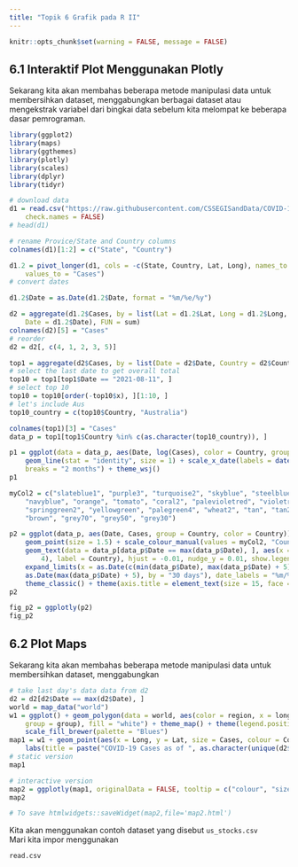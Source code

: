 ---
title: "Topik 6 Grafik pada R II"
---

```{r setup, include=FALSE} 
knitr::opts_chunk$set(warning = FALSE, message = FALSE) 

```


## 6.1 Interaktif Plot Menggunakan Plotly

Sekarang kita akan membahas beberapa metode manipulasi data untuk membersihkan dataset, menggabungkan berbagai dataset atau mengekstrak variabel dari bingkai data sebelum kita melompat ke beberapa dasar pemrograman.

```{r}
library(ggplot2)
library(maps)
library(ggthemes)
library(plotly)
library(scales)
library(dplyr)
library(tidyr)

# download data
d1 = read.csv("https://raw.githubusercontent.com/CSSEGISandData/COVID-19/master/csse_covid_19_data/csse_covid_19_time_series/time_series_covid19_confirmed_global.csv",
    check.names = FALSE)
# head(d1)
```
```{r}
# rename Provice/State and Country columns
colnames(d1)[1:2] = c("State", "Country")

d1.2 = pivot_longer(d1, cols = -c(State, Country, Lat, Long), names_to = "Date",
    values_to = "Cases")
# convert dates

d1.2$Date = as.Date(d1.2$Date, format = "%m/%e/%y")
```
```{r}
d2 = aggregate(d1.2$Cases, by = list(Lat = d1.2$Lat, Long = d1.2$Long, Country = d1.2$Country,
    Date = d1.2$Date), FUN = sum)
colnames(d2)[5] = "Cases"
# reorder
d2 = d2[, c(4, 1, 2, 3, 5)]
```
```{r}
top1 = aggregate(d2$Cases, by = list(Date = d2$Date, Country = d2$Country), FUN = sum)
# select the last date to get overall total
top10 = top1[top1$Date == "2021-08-11", ]
# select top 10
top10 = top10[order(-top10$x), ][1:10, ]
# let's include Aus
top10_country = c(top10$Country, "Australia")
```

```{r}
colnames(top1)[3] = "Cases"
data_p = top1[top1$Country %in% c(as.character(top10_country)), ]

p1 = ggplot(data = data_p, aes(Date, log(Cases), color = Country, group = Country)) +
    geom_line(stat = "identity", size = 1) + scale_x_date(labels = date_format("%m/%y"),
    breaks = "2 months") + theme_wsj()
p1
```
```{r}
myCol2 = c("slateblue1", "purple3", "turquoise2", "skyblue", "steelblue", "blue2",
    "navyblue", "orange", "tomato", "coral2", "palevioletred", "violetred", "red2",
    "springgreen2", "yellowgreen", "palegreen4", "wheat2", "tan", "tan2", "tan3",
    "brown", "grey70", "grey50", "grey30")

p2 = ggplot(data_p, aes(Date, Cases, group = Country, color = Country)) + geom_line(size = 1.5) +
    geom_point(size = 1.5) + scale_colour_manual(values = myCol2, "Countries") +
    geom_text(data = data_p[data_p$Date == max(data_p$Date), ], aes(x = as.Date(max(data_p$Date) +
        4), label = Country), hjust = -0.01, nudge_y = 0.01, show.legend = FALSE) +
    expand_limits(x = as.Date(c(min(data_p$Date), max(data_p$Date) + 5))) + scale_x_date(breaks = seq(as.Date(min(data_p$Date)),
    as.Date(max(data_p$Date) + 5), by = "30 days"), date_labels = "%m/%y") + scale_y_continuous(labels = comma) +
    theme_classic() + theme(axis.title = element_text(size = 15, face = "bold"))
p2
```
```{r}
fig_p2 = ggplotly(p2)
fig_p2
```


## 6.2 Plot Maps

Sekarang kita akan membahas beberapa metode manipulasi data untuk membersihkan dataset, menggabungkan
```{r}
# take last day's data data from d2
d2 = d2[d2$Date == max(d2$Date), ]
world = map_data("world")
w1 = ggplot() + geom_polygon(data = world, aes(color = region, x = long, y = lat,
    group = group), fill = "white") + theme_map() + theme(legend.position = "none") +
    scale_fill_brewer(palette = "Blues")
map1 = w1 + geom_point(aes(x = Long, y = Lat, size = Cases, colour = Country), data = d2) +
    labs(title = paste("COVID-19 Cases as of ", as.character(unique(d2$Date))))
# static version
map1
```
```{r}
# interactive version
map2 = ggplotly(map1, originalData = FALSE, tooltip = c("colour", "size"), width = 750)
map2
```
```{r}
# To save htmlwidgets::saveWidget(map2,file='map2.html')
```

Kita akan menggunakan contoh dataset yang disebut `us_stocks.csv`\
Mari kita impor menggunakan

`read.csv`
